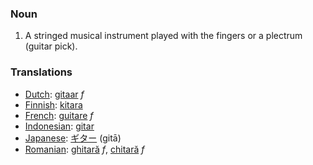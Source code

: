 === Noun ===

# A stringed musical instrument played with the fingers or a plectrum (guitar pick).

=== Translations ===
*[[Dutch]]: [[gitaar]] ''f''
*[[Finnish]]: [[kitara]]
*[[French]]: [[guitare]] ''f''
*[[Indonesian]]: [[gitar]]
*[[Japanese]]: [[ギター]] (gitā)
*[[Romanian]]: [[ghitară]] ''f'', [[chitară]] ''f''